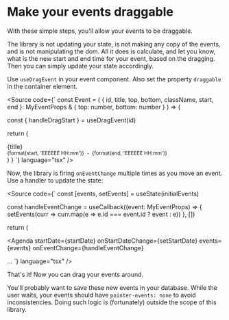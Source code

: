 
<Meta title="Interaction/drag-and-resize/Drag" />

# Make your events draggable

With these simple steps, you'll allow your events to be draggable.

The library is not updating your state, is not making any copy of the events, and is not manipulating the dom. All it does is calculate, and let you know, what is
the new start and end time for your event, based on the dragging. Then you can simply update your state accordingly.

<Canvas of={DragOnly} />

Use `useDragEvent` in your event component. Also set the property `draggable` in the container element.

<Source
  code={`
const Event = (
  { id, title, top, bottom, className, start, end }: MyEventProps & { top: number, bottom: number }
) => {

const { handleDragStart } = useDragEvent(id)

return (
<div
id={id}
key={id}
tabIndex={-1}
className={\`
absolute w-full p-4 rounded-lg cursor-move select-none \${className}
\`}
style={{ top, bottom }}
draggable
onDragStart={handleDragStart} >
{title}
<br />
<small>
{format(start, 'EEEEEE HH:mm')}
&nbsp;-&nbsp;
{format(end, 'EEEEEE HH:mm')}
</small>
</div>
)
}
`}
language="tsx"
/>

Now, the library is firing `onEventChange` multiple times as you move an event. Use a handler to update the state:

<Source
  code={`
const [events, setEvents] = useState(initialEvents)

const handleEventChange = useCallback((event: MyEventProps) => {
setEvents(curr => curr.map(e => e.id === event.id ? event : e))
}, [])

return (

  <Agenda
    startDate={startDate}
    onStartDateChange={setStartDate}
    events={events}
    onEventChange={handleEventChange}
  >
  ...
  `}
  language="tsx"
/>

That's it! Now you can drag your events around.

You'll probably want to save these new events in your database. While the user waits, your events should have `pointer-events: none` to avoid inconsistencies.
Doing such logic is (fortunately) outside the scope of this library.
